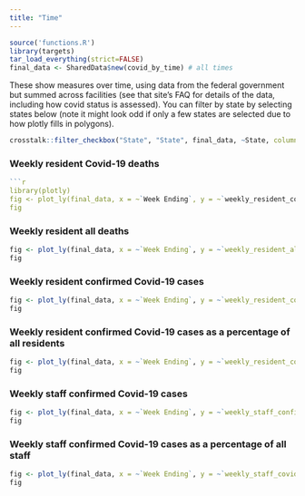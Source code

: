 ```yaml
---
title: "Time"
---
```


```r
source('functions.R')
library(targets)
tar_load_everything(strict=FALSE)
final_data <- SharedData$new(covid_by_time) # all times

```

These show measures over time, using data from the federal government but summed across facilities (see that site's FAQ for details of the data, including how covid status is assessed). You can filter by state by selecting states below (note it might look odd if only a few states are selected due to how plotly fills in polygons).

```r
crosstalk::filter_checkbox("State", "State", final_data, ~State, columns=10)
```

### Weekly resident Covid-19 deaths

```r

```r
library(plotly)
fig <- plot_ly(final_data, x = ~`Week Ending`, y = ~`weekly_resident_covid_deaths`, type = 'scatter', mode = 'lines', color=~`State`, stackgroup='one') |> layout(showlegend = FALSE) |> hide_colorbar() |> layout(yaxis = list(title = "Weekly resident Covid-19 deaths"), xaxis = list(title = 'Week Ending'))
fig
```

### Weekly resident all deaths

```r
fig <- plot_ly(final_data, x = ~`Week Ending`, y = ~`weekly_resident_all_deaths`, type = 'scatter', mode = 'lines', color=~`State`, stackgroup='one') |> layout(showlegend = FALSE) |> hide_colorbar() |> layout(yaxis = list(title = "Weekly resident all deaths"), xaxis = list(title = 'Week Ending'))
fig
```

### Weekly resident confirmed Covid-19 cases

```r
fig <- plot_ly(final_data, x = ~`Week Ending`, y = ~`weekly_resident_confirmed_covid_cases`, type = 'scatter', mode = 'lines', color=~`State`, stackgroup='one') |> layout(showlegend = FALSE) |> hide_colorbar() |> layout(yaxis = list(title = "Weekly resident confirmed covid cases"), xaxis = list(title = 'Week Ending'))
fig
```

### Weekly resident confirmed Covid-19 cases as a percentage of all residents

```r
fig <- plot_ly(final_data, x = ~`Week Ending`, y = ~`weekly_resident_covid_percentage`, type = 'scatter', mode = 'lines+markers', color=~`State`) |> layout(showlegend = FALSE) |> hide_colorbar() |> layout(yaxis = list(title = "Inferred percent of residents with covid"), xaxis = list(title = 'Week Ending'))
fig
```

### Weekly staff confirmed Covid-19 cases

```r
fig <- plot_ly(final_data, x = ~`Week Ending`, y = ~`weekly_staff_confirmed_covid_cases`, type = 'scatter', mode = 'lines', color=~`State`, stackgroup='one') |> layout(showlegend = FALSE) |> hide_colorbar() |> layout(yaxis = list(title = "Weekly staff confirmed covid cases"), xaxis = list(title = 'Week Ending'))
fig
```


### Weekly staff confirmed Covid-19 cases as a percentage of all staff

```r
fig <- plot_ly(final_data, x = ~`Week Ending`, y = ~`weekly_staff_covid_percentage`, type = 'scatter', mode = 'lines+markers', color=~`State`) |> layout(showlegend = FALSE) |> hide_colorbar() |> layout(yaxis = list(title = "Inferred percent of health care staff with covid"), xaxis = list(title = 'Week Ending'))
fig
```